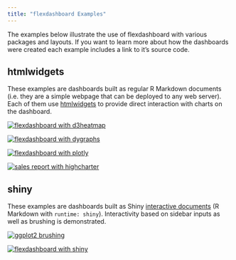 ```yaml
---
title: "flexdashboard Examples"
---
```


The examples below illustrate the use of flexdashboard with various packages and layouts. If you want to learn more about how the dashboards were created each example includes a link to it's source code. 

## htmlwidgets

These examples are dashboards built as regular R Markdown documents (i.e. they are a simple webpage that can be deployed to any web server). Each of them use [htmlwidgets](http://www.htmlwidgets.org) to provide direct interaction with charts on the dashboard.

<div class="row">

<div class="col-md-4">
<a href="https://rstudio-pubs-static.s3.amazonaws.com/157935_4176b6bfd53f46fcaeb77f774f28ee13.html" class="thumbnail">
<img src="images/d3heatmap.png" alt="flexdashboard with d3heatmap">
</a>
</div>

<div class="col-md-4">
<a href="https://rstudio-pubs-static.s3.amazonaws.com/157936_b8de6c18b00240c6a42785ce8a1a1fdc.html" class="thumbnail">
<img src="images/dygraphs.png" alt="flexdashboard with dygraphs">
</a>
</div>

<div class="col-md-4">
<a href="https://rstudio-pubs-static.s3.amazonaws.com/157937_dc7c4031822441a88a05277d38f34f0e.html" class="thumbnail">
<img src="images/plotly.png" alt="flexdashboard with plotly">
</a>
</div>

</div>

<div class="row">

<div class="col-md-4">
<a href="https://beta.rstudioconnect.com/jjallaire/htmlwidgets-highcharter/" class="thumbnail">
<img src="images/highcharter.png" alt="sales report with highcharter">
</a>
</div>



</div>


## shiny

These examples are dashboards built as Shiny [interactive documents](http://shiny.rstudio.com/articles/interactive-docs.html) (R Markdown with `runtime: shiny`). Interactivity based on sidebar inputs as well as brushing is demonstrated.

<div class="row">

<div class="col-md-4">
<a href="https://jjallaire.shinyapps.io/shiny-ggplot2-brushing/" class="thumbnail">
<img src="images/ggplot2-brushing.png" alt="ggplot2 brushing">
</a>
</div>

<div class="col-md-4">
<a href="https://jjallaire.shinyapps.io/shiny-kmeans/" class="thumbnail">
<img src="images/shiny-dashboard.png" alt="flexdashboard with shiny">
</a>
</div>

</div>
